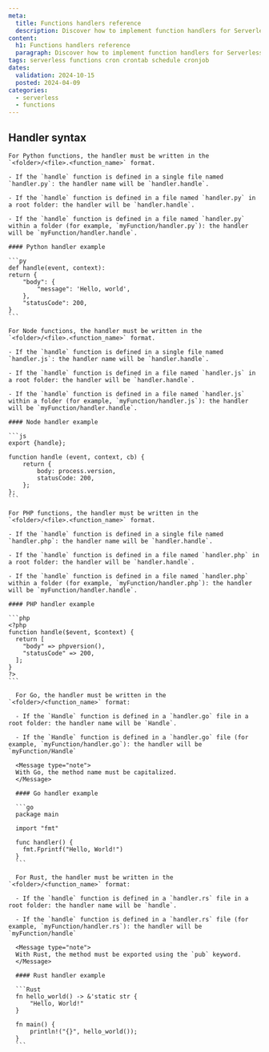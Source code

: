```yaml
---
meta:
  title: Functions handlers reference
  description: Discover how to implement function handlers for Serverless Functions in Scaleway.
content:
  h1: Functions handlers reference
  paragraph: Discover how to implement function handlers for Serverless Functions in Scaleway.
tags: serverless functions cron crontab schedule cronjob
dates:
  validation: 2024-10-15
  posted: 2024-04-09
categories:
  - serverless
  - functions
---
```


## Handler syntax

<Tabs id="handlers">
  <TabsTab label="Python">
  
    For Python functions, the handler must be written in the `<folder>/<file>.<function_name>` format.

    - If the `handle` function is defined in a single file named `handler.py`: the handler name will be `handler.handle`.

    - If the `handle` function is defined in a file named `handler.py` in a root folder: the handler will be `handler.handle`.

    - If the `handle` function is defined in a file named `handler.py` within a folder (for example, `myFunction/handler.py`): the handler will be `myFunction/handler.handle`.

    #### Python handler example

    ```py
    def handle(event, context):
    return {
        "body": {
            "message": 'Hello, world',
        },
        "statusCode": 200,
    }
    ```
  </TabsTab>

  <TabsTab label="Node">

    For Node functions, the handler must be written in the `<folder>/<file>.<function_name>` format.

    - If the `handle` function is defined in a single file named `handler.js`: the handler name will be `handler.handle`.

    - If the `handle` function is defined in a file named `handler.js` in a root folder: the handler will be `handler.handle`.

    - If the `handle` function is defined in a file named `handler.js` within a folder (for example, `myFunction/handler.js`): the handler will be `myFunction/handler.handle`.

    #### Node handler example

    ```js
    export {handle};

    function handle (event, context, cb) {
        return {
            body: process.version,
            statusCode: 200,
        };
    };
    ```
  </TabsTab>
  
  <TabsTab label="PHP">

    For PHP functions, the handler must be written in the `<folder>/<file>.<function_name>` format.

    - If the `handle` function is defined in a single file named `handler.php`: the handler name will be `handler.handle`.

    - If the `handle` function is defined in a file named `handler.php` in a root folder: the handler will be `handler.handle`.

    - If the `handle` function is defined in a file named `handler.php` within a folder (for example, `myFunction/handler.php`): the handler will be `myFunction/handler.handle`.

    #### PHP handler example

    ```php
    <?php
    function handle($event, $context) {
      return [
        "body" => phpversion(),
        "statusCode" => 200,
      ];
    }
    ?>
    ```
  </TabsTab>

  <TabsTab label="Go">

      For Go, the handler must be written in the `<folder>/<function_name>` format:

      - If the `Handle` function is defined in a `handler.go` file in a root folder: the handler name will be `Handle`.

      - If the `Handle` function is defined in a `handler.go` file (for example, `myFunction/handler.go`): the handler will be `myFunction/Handle`

      <Message type="note">
      With Go, the method name must be capitalized.
      </Message>

      #### Go handler example

      ```go
      package main

      import "fmt"

      func handler() {
        fmt.Fprintf("Hello, World!")
      }
      ```
  </TabsTab>

  <TabsTab label="Rust">

      For Rust, the handler must be written in the `<folder>/<function_name>` format:

      - If the `handle` function is defined in a `handler.rs` file in a root folder: the handler name will be `handle`.

      - If the `handle` function is defined in a `handler.rs` file (for example, `myFunction/handler.rs`): the handler will be `myFunction/handle`

      <Message type="note">
      With Rust, the method must be exported using the `pub` keyword.
      </Message>

      #### Rust handler example

      ```Rust
      fn hello_world() -> &'static str {
          "Hello, World!"
      }

      fn main() {
          println!("{}", hello_world());
      }
      ```
  </TabsTab>
</Tabs>
